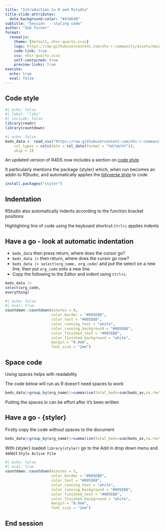 ```yaml
---
title: "Introduction to R and Rstudio"
title-slide-attributes: 
  data-background-color: "#43464B"
subtitle: "Session  - styling code"
author: "Zoë Turner"
format:
  revealjs:
    theme: [default, nhsr-quarto.scss]
    logo: https://raw.githubusercontent.com/nhs-r-community/assets/main/logo/nhsr-logo.svg
    code-link: true
    css: nhsr-quarto.scss
    self-contained: true
    preview-links: true
execute:
  echo: true
  eval: false
---
```


## Code style

```r
#| echo: false
#| label: "libs"
#| include: false
library(readr)
library(countdown)

```

```r
#| echo: false 
beds_data <- read_csv("https://raw.githubusercontent.com/nhs-r-community/intro_r_data/main/beds_data.csv", 
    col_types = cols(date = col_date(format = "%d/%m/%Y")), 
    skip = 3)
```

An updated version of R4DS now includes a section on [code style](https://r4ds.hadley.nz/workflow-style.html) 

It particularly mentions the package {styler} which, when run becomes an addin to RStudio, and automatically applies the [tidyverse style](https://style.tidyverse.org/) to code

```r
install.packages("styler")
```

## Indentation

RStudio also automatically indents according to the function bracket positions

Highlighting line of code using the keyboard shortcut `Ctrl+i` applies indents

## Have a go - look at automatic indentation

- `beds_data` then press return, where does the cursor go?
- `beds_data |> ` then return, where does the cursor go now?
- `beds_data |> select(org_name, org_code)` and put the select on a new line, then put `org_code` onto a new line.
- Copy the following to the Editor and indent using `Ctrl+i`:

```r
beds_data |> 
select(org_code,
everything)
```



```r
#| echo: false
#| eval: true
countdown::countdown(minutes = 8,
                     color_border = "#005EB8",
                     color_text = "#005EB8",
                     color_running_text = "white",
                     color_running_background = "#005EB8",
                     color_finished_text = "#005EB8",
                     color_finished_background = "white",
                     margin = "0.9em",
                     font_size = "2em")
```

## Space code

Using spaces helps with readability

The code below will run as R doesn't need spaces to work:

```r
beds_data|>group_by(org_name)|>summarise(total_beds=sum(beds_av,na.rm=TRUE),total_occupancy=sum(occ_av,na.rm=TRUE))|>mutate(perc_occ=total_occupancy/total_beds)|>arrange(desc(perc_occ))
```

Putting the spaces in can be effort after it's been written

## Have a go - {styler}

Firstly copy the code without spaces to the document

```r
beds_data|>group_by(org_name)|>summarise(total_beds=sum(beds_av,na.rm=TRUE),total_occupancy=sum(occ_av,na.rm=TRUE))|>mutate(perc_occ=total_occupancy/total_beds)|>arrange(desc(perc_occ))
```
  
With {styler} loaded `library(styler)` go to the Add in drop down menu and select `Style Active File`

```r
#| echo: false
#| eval: true
countdown::countdown(minutes = 5,
                     color_border = "#005EB8",
                     color_text = "#005EB8",
                     color_running_text = "white",
                     color_running_background = "#005EB8",
                     color_finished_text = "#005EB8",
                     color_finished_background = "white",
                     margin = "0.9em",
                     font_size = "2em")
```

## End session
